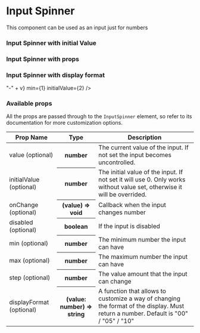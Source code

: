 
<Meta title="Components | InputSpinner" />

# Input Spinner

This component can be used as an input just for numbers

<Preview>
  <Story name="InputSpinner">
    <InputSpinner />
  </Story>
</Preview>

### Input Spinner with initial Value

<Preview>
  <Story name="InputSpinnerWithInitialValue">
    <InputSpinner initialValue={7} />
  </Story>
</Preview>

### Input Spinner with props

<Preview>
  <Story name="InputSpinnerWithProps">
    <InputSpinnerStoryWithProps />
  </Story>
</Preview>

### Input Spinner with display format

<Preview>
  <Story name="InputSpinnerWithDisplayFormat">
    <InputSpinner displayFormat={v => "-" + v} min={1} initialValue={2} />
  </Story>
</Preview>

### Available props

All the props are passed through to the `InputSpinner` element, so refer to its documentation for more customization options.

<table width="100%">
  <thead>
    <tr>
      <th>Prop Name</th>
      <th>Type</th>
      <th>Description</th>
    </tr>
  </thead>
  <tbody>
    <tr>
      <td>value (optional)</td>
      <th>number</th>
      <td>
        The current value of the input. If not set the input becomes
        uncontrolled.
      </td>
    </tr>
    <tr>
      <td>initialValue (optional)</td>
      <th>number</th>
      <td>
        The initial value of the input. If not set it will use 0. Only works
        without value set, otherwise it will be overrided.
      </td>
    </tr>
    <tr>
      <td>onChange (optional)</td>
      <th>(value) => void</th>
      <td>Callback when the input changes number</td>
    </tr>
    <tr>
      <td>disabled (optional)</td>
      <th>boolean</th>
      <td>If the input is disabled</td>
    </tr>
    <tr>
      <td>min (optional)</td>
      <th>number</th>
      <td>The minimum number the input can have</td>
    </tr>
    <tr>
      <td>max (optional)</td>
      <th>number</th>
      <td>The maximum number the input can have</td>
    </tr>
    <tr>
      <td>step (optional)</td>
      <th>number</th>
      <td>The value amount that the input can change</td>
    </tr>
    <tr>
      <td>displayFormat (optional)</td>
      <th>(value: number) => string</th>
      <td>
        A function that allows to customize a way of changing the format of the
        display. Must return a number. Default is "00" / "05" / "10"
      </td>
    </tr>
  </tbody>
</table>
